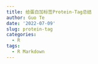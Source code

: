 ```yaml
---
title: 给蛋白加标签Protein-Tag总结
author: Guo Te
date: '2022-07-09'
slug: protein-tag
categories:
  - R
tags:
  - R Markdown
---
```

